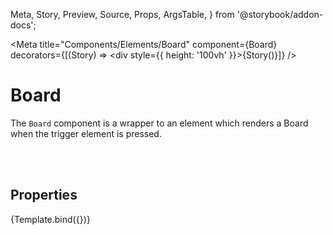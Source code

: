 <!---Badge.stories.mdx --->

  Meta,
  Story,
  Preview,
  Source,
  Props,
  ArgsTable,
} from '@storybook/addon-docs';


<Meta
  title="Components/Elements/Board"
  component={Board}
  decorators={[(Story) => <div style={{ height: '100vh' }}>{Story()}</div>]}
/>


# Board

<Source language="jsx" code="import { Board } from 'bycoders-ui-react'" />

The `Board` component is a wrapper to an element which renders a Board when the trigger
element is pressed.

<br></br>

## Properties

<ArgsTable of={Board} />

<Preview>
  <Story
    height="290px"
    name="Default"
    args={{
      data: boardData,
    }}
  >
    {Template.bind({})}
  </Story>
</Preview>
